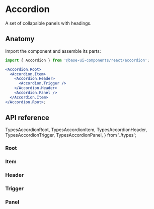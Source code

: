 # Accordion

<Subtitle>A set of collapsible panels with headings.</Subtitle>
<Meta
  name="description"
  content="A high-quality, unstyled React accordion component that displays a set of collapsible panels with headings."
/>

<Demo path="./demos/hero" />

## Anatomy

Import the component and assemble its parts:

```jsx title="Anatomy"
import { Accordion } from '@base-ui-components/react/accordion';

<Accordion.Root>
  <Accordion.Item>
    <Accordion.Header>
      <Accordion.Trigger />
    </Accordion.Header>
    <Accordion.Panel />
  </Accordion.Item>
</Accordion.Root>;
```

## API reference

  TypesAccordionRoot,
  TypesAccordionItem,
  TypesAccordionHeader,
  TypesAccordionTrigger,
  TypesAccordionPanel,
} from './types';

### Root

<TypesAccordionRoot />

### Item

<TypesAccordionItem />

### Header

<TypesAccordionHeader />

### Trigger

<TypesAccordionTrigger />

### Panel

<TypesAccordionPanel />
